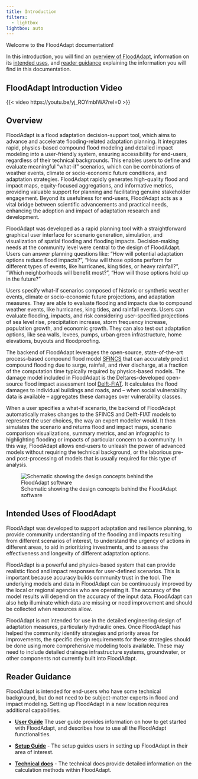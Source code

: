 ```yaml
---
title: Introduction
filters:
  - lightbox
lightbox: auto
---
```

Welcome to the FloodAdapt documentation!

In this introduction, you will find an [overview of FloodAdapt](#overview), information on its [intended uses](#intended-uses-of-floodadapt), and [reader guidance](#reader-guidance) explaining the information you will find in this documentation.

::: {.callout-note}
## FloodAdapt Introduction Video
{{< video https://youtu.be/yj_ROYmbIWA?rel=0 >}}
:::

## Overview
FloodAdapt is a flood adaptation decision-support tool, which aims to advance and accelerate flooding-related adaptation planning. It integrates rapid, physics-based compound flood modeling and detailed impact modeling into a user-friendly system, ensuring accessibility for end-users, regardless of their technical backgrounds. This enables users to define and evaluate meaningful "what-if" scenarios, which can be combinations of weather events, climate or socio-economic future conditions, and adaptation strategies. FloodAdapt rapidly generates high-quality flood and impact maps, equity-focused aggregations, and informative metrics, providing valuable support for planning and facilitating genuine stakeholder engagement. Beyond its usefulness for end-users, FloodAdapt acts as a vital bridge between scientific advancements and practical needs, enhancing the adoption and impact of adaptation research and development.

<!--:::{.callout-note}
### Introduction video
Coming soon...
Stay tuned for a FloodAdapt introduction video
:::
-->

<!--{{< video https://www.youtube.com/watch?v=VYd-G7yE0o4
    title='Introduction video to FloodAdapt'
>}}
-->

FloodAdapt was developed as a rapid planning tool with a straightforward graphical user interface for scenario generation, simulation, and visualization of spatial flooding and flooding impacts. Decision-making needs at the community level were central to the design of FloodAdapt. Users can answer planning questions like: “How will potential adaptation options reduce flood impacts?”, “How will those options perform for different types of events, like hurricanes, king tides, or heavy rainfall?”, “Which neighborhoods will benefit most?”, “How will those options hold up in the future?”

Users specify what-if scenarios composed of historic or synthetic weather events, climate or socio-economic future projections, and adaptation measures. They are able to evaluate flooding and impacts due to compound weather events, like hurricanes, king tides, and rainfall events. Users can evaluate flooding, impacts, and risk considering user-specified projections of sea level rise, precipitation increase, storm frequency increase, population growth, and economic growth. They can also test out adaptation options, like sea walls, levees, pumps, urban green infrastructure, home elevations, buyouts and floodproofing.

The backend of FloodAdapt leverages the open-source, state-of-the-art process-based compound flood model [SFINCS](https://github.com/Deltares/SFINCS){.external link-external-newwindow=true} that can accurately predict compound flooding due to surge, rainfall, and river discharge, at a fraction of the computation time typically required by physics-based models. The damage model included in FloodAdapt is the Deltares-developed open-source flood impact assessment tool [Delft-FIAT](https://github.com/Deltares/Delft-FIAT){.external link-external-newwindow=true}. It calculates the flood damages to individual buildings and roads, and – when social vulnerability data is available – aggregates these damages over vulnerability classes.

When a user specifies a what-if scenario, the backend of FloodAdapt automatically makes changes to the SFINCS and Delft-FIAT models to represent the user choices, the way an expert modeller would. It then simulates the scenario and returns flood and impact maps, scenario comparison visualizations, summary metrics, and an infographic to highlighting flooding or impacts of particular concern to a community. In this way, FloodAdapt allows end-users to unleash the power of advanced models without requiring the technical background, or the laborious pre- and post-processing of models that is usually required for this type of analysis.

![Schematic showing the design concepts behind the FloodAdapt software](_static/images/floodadapt.png){#fig-logo}

## Intended Uses of FloodAdapt
FloodAdapt was developed to support adaptation and resilience planning, to provide community understanding of the flooding and impacts resulting from different scenarios of interest, to understand the urgency of actions in different areas, to aid in prioritizing investments, and to assess the effectiveness and longevity of different adaptation options.

FloodAdapt is a powerful and physics-based system that can provide realistic flood and impact responses for user-defined scenarios. This is important because accuracy builds community trust in the tool. The underlying models and data in FloodAdapt can be continuously improved by the local or regional agencies who are operating it. The accuracy of the model results will depend on the accuracy of the input data. FloodAdapt can also help illuminate which data are missing or need improvement and should be collected when resources allow.

FloodAdapt is not intended for use in the detailed engineering design of adaptation measures, particularly hydraulic ones. Once FloodAdapt has helped the community identify strategies and priority areas for improvements, the specific design requirements for these strategies should be done using more comprehensive modeling tools available. These may need to include detailed drainage infrastructure systems, groundwater, or other components not currently built into FloodAdapt.

## Reader Guidance
FloodAdapt is intended for end-users who have some technical background, but do not need to be subject-matter experts in flood and impact modeling. Setting up FloodAdapt in a new location requires additional capabilities.

* **[User Guide](/4_user_guide/index.qmd)** The user guide provides information on how to get started with FloodAdapt, and describes how to use all the FloodAdapt functionalities.

* **[Setup Guide](/3_setup_guide/index.qmd)** - The setup guides users in setting up FloodAdapt in their area of interest.

* **[Technical docs](5_technical_docs/index.qmd)** - The technical docs provide detailed information on the calculation methods within FloodAdapt.
